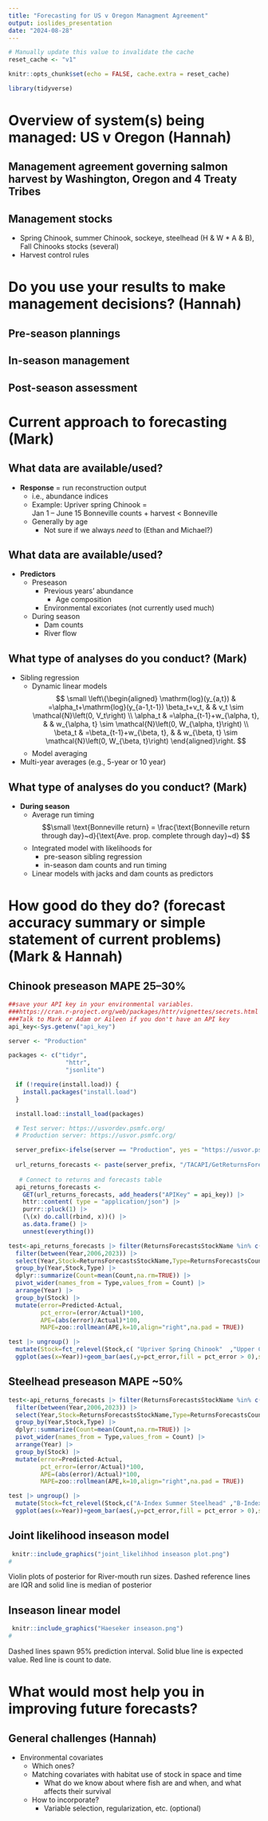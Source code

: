 ```yaml
---
title: "Forecasting for US v Oregon Managment Agreement"
output: ioslides_presentation
date: "2024-08-28"
---
```


```r
# Manually update this value to invalidate the cache
reset_cache <- "v1"

knitr::opts_chunk$set(echo = FALSE, cache.extra = reset_cache)

library(tidyverse)
```

# Overview of system(s) being managed:	US v Oregon (Hannah)

## Management agreement governing salmon harvest by Washington, Oregon and 4 Treaty Tribes

##	Management stocks

-	Spring Chinook, summer Chinook, sockeye, steelhead (H & W * A & B), Fall Chinooks stocks (several)
-	Harvest control rules

# Do you use your results to make management decisions? (Hannah)

##	Pre-season plannings
## In-season management
##	Post-season assessment

# Current approach to forecasting (Mark)

## What data are available/used? 

-	**Response** = run reconstruction output
    - i.e., abundance indices
    - Example: Upriver spring Chinook =   
    Jan 1 – June 15 Bonneville counts + harvest < Bonneville
    - Generally by age
        - Not sure if we always *need* to (Ethan and Michael?)
    
## What data are available/used? 

- **Predictors**
    - Preseason
        - Previous years' abundance
            - Age composition
        - Environmental excoriates (not currently used much)
    - During season
        -	Dam counts
        -	River flow

## What type of analyses do you conduct? (Mark)
	
- Sibling regression 
    - Dynamic linear models
$$
\small
\left\{\begin{aligned}
\mathrm{log}(y_{a,t}) & =\alpha_t+\mathrm{log}(y_{a-1,t-1}) \beta_t+v_t, & & v_t  \sim \mathcal{N}\left(0, V_t\right) \\
\alpha_t & =\alpha_{t-1}+w_{\alpha, t}, & & w_{\alpha, t} \sim \mathcal{N}\left(0, W_{\alpha, t}\right) \\
\beta_t & =\beta_{t-1}+w_{\beta, t}, & & w_{\beta, t} \sim \mathcal{N}\left(0, W_{\beta, t}\right) 
\end{aligned}\right.
$$
    - Model averaging  
-	Multi-year averages (e.g., 5-year or 10 year)



## What type of analyses do you conduct? (Mark)

- **During season**
    - Average run timing $$\small \text{Bonneville return} = \frac{\text{Bonneville return through day}~d}{\text{Ave. prop. complete through day}~d} $$
    - Integrated model with likelihoods for
       - pre-season sibling regression
       - in-season dam counts and run timing
    - Linear models with jacks and dam counts as predictors

# How good do they do? (forecast accuracy summary or simple statement of current problems) (Mark & Hannah)

##  Chinook preseason MAPE 25--30%
```r
##save your API key in your environmental variables.
###https://cran.r-project.org/web/packages/httr/vignettes/secrets.html
###Talk to Mark or Adam or Aileen if you don't have an API key
api_key<-Sys.getenv("api_key") 

server <- "Production"

packages <- c("tidyr",
                "httr",
                "jsonlite")

  if (!require(install.load)) {
    install.packages("install.load")
  }

  install.load::install_load(packages)

  # Test server: https://usvordev.psmfc.org/
  # Production server: https://usvor.psmfc.org/

  server_prefix<-ifelse(server == "Production", yes = "https://usvor.psmfc.org", no = "https://usvordev.psmfc.org")
  
  url_returns_forecasts <- paste(server_prefix, "/TACAPI/GetReturnsForecast", sep="")
  
   # Connect to returns and forecasts table
  api_returns_forecasts <- 
    GET(url_returns_forecasts, add_headers("APIKey" = api_key)) |> 
    httr::content( type = "application/json") |> 
    purrr::pluck(1) |> 
    (\(x) do.call(rbind, x))() |> 
    as.data.frame() |> 
    unnest(everything())


```

```r

test<-api_returns_forecasts |> filter(ReturnsForecastsStockName %in% c("Upriver Spring Chinook","Upper Columbia Summer Chinook","Upriver Bright (URB) Fall Chinook","Lower River Hatchery (LRH) Fall Chinook")) |> 
  filter(between(Year,2006,2023)) |> 
  select(Year,Stock=ReturnsForecastsStockName,Type=ReturnsForecastsCountTypeName,Count) |> 
  group_by(Year,Stock,Type) |> 
  dplyr::summarize(Count=mean(Count,na.rm=TRUE)) |> 
  pivot_wider(names_from = Type,values_from = Count) |> 
  arrange(Year) |> 
  group_by(Stock) |> 
  mutate(error=Predicted-Actual,
         pct_error=(error/Actual)*100,
         APE=(abs(error)/Actual)*100,
         MAPE=zoo::rollmean(APE,k=10,align="right",na.pad = TRUE))

test |> ungroup() |> 
  mutate(Stock=fct_relevel(Stock,c( "Upriver Spring Chinook"  ,"Upper Columbia Summer Chinook", "Lower River Hatchery (LRH) Fall Chinook", "Upriver Bright (URB) Fall Chinook"))) |> 
  ggplot(aes(x=Year))+geom_bar(aes(,y=pct_error,fill = pct_error > 0),stat = "identity") + scale_fill_manual(values = c("TRUE" = "red", "FALSE" = "black")) +facet_wrap(~Stock)+theme(legend.position = "none",axis.title.x = element_blank())+ylab("Percent error")+geom_line(aes(y=MAPE))


```

## Steelhead preseason MAPE ~50%
```r

test<-api_returns_forecasts |> filter(ReturnsForecastsStockName %in% c("A-Index Summer Steelhead" ,"B-Index Summer Steelhead" )) |> 
  filter(between(Year,2006,2023)) |> 
  select(Year,Stock=ReturnsForecastsStockName,Type=ReturnsForecastsCountTypeName,Count) |> 
  group_by(Year,Stock,Type) |> 
  dplyr::summarize(Count=mean(Count,na.rm=TRUE)) |> 
  pivot_wider(names_from = Type,values_from = Count) |> 
  arrange(Year) |> 
  group_by(Stock) |> 
  mutate(error=Predicted-Actual,
         pct_error=(error/Actual)*100,
         APE=(abs(error)/Actual)*100,
         MAPE=zoo::rollmean(APE,k=10,align="right",na.pad = TRUE))

test |> ungroup() |> 
  mutate(Stock=fct_relevel(Stock,c("A-Index Summer Steelhead" ,"B-Index Summer Steelhead" ))) |> 
  ggplot(aes(x=Year))+geom_bar(aes(,y=pct_error,fill = pct_error > 0),stat = "identity") + scale_fill_manual(values = c("TRUE" = "red", "FALSE" = "black")) +facet_wrap(~Stock)+theme(legend.position = "none",axis.title.x = element_blank())+ylab("Percent error")+geom_line(aes(y=MAPE))

```


## Joint likelihood inseason model

<!-- ![Violin plots of posterior distributions for River-mouth Spring Chinook run sizes estimated from the model. Violin fill is darkest for most recent estimate. Dashed reference lines are IQR and solid line is median of posterior.](joint_likelihhod inseason plot.png) -->

```r
 knitr::include_graphics("joint_likelihhod inseason plot.png")
#
```  
Violin plots of posterior for River-mouth run sizes. Dashed reference lines are IQR and solid line is median of posterior

## Inseason linear model

<!-- ![Violin plots of posterior distributions for River-mouth Spring Chinook run sizes estimated from the model. Violin fill is darkest for most recent estimate. Dashed reference lines are IQR and solid line is median of posterior.](joint_likelihhod inseason plot.png) -->

```r
 knitr::include_graphics("Haeseker inseason.png")
#
```  

Dashed lines spawn 95% prediction interval. Solid blue line is expected value. Red line is count to date.

# What would most help you in improving future forecasts?

## General challenges (Hannah)

-	Environmental covariates
    -	Which ones?
    -	Matching covariates with habitat use of stock in space and time
        - What do we know about where fish are and when, and what affects their survival
    -	How to incorporate?
        -	Variable selection, regularization, etc. (optional)
